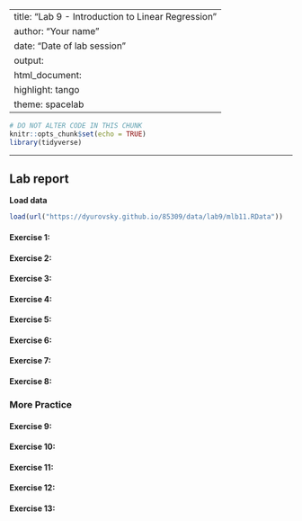 
---
title: "Lab 9 - Introduction to Linear Regression"
author: "Your name"
date: "Date of lab session"
output: 
  html_document: 
    highlight: tango
    theme: spacelab
---

```r
# DO NOT ALTER CODE IN THIS CHUNK
knitr::opts_chunk$set(echo = TRUE)
library(tidyverse)
```

* * *

## Lab report

**Load data**
```r
load(url("https://dyurovsky.github.io/85309/data/lab9/mlb11.RData"))
```

#### Exercise 1: 


#### Exercise 2: 


#### Exercise 3: 


#### Exercise 4: 


#### Exercise 5: 


#### Exercise 6:


#### Exercise 7:


#### Exercise 8: 


### More Practice


#### Exercise 9:


#### Exercise 10:


#### Exercise 11:


#### Exercise 12:


#### Exercise 13:

